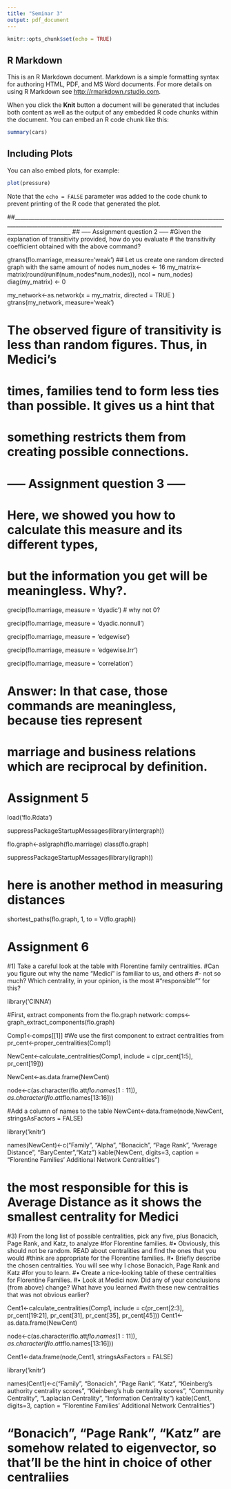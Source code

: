 ```yaml
---
title: "Seminar 3"
output: pdf_document
---
```


```r
knitr::opts_chunk$set(echo = TRUE)
```

## R Markdown

This is an R Markdown document. Markdown is a simple formatting syntax for authoring HTML, PDF, and MS Word documents. For more details on using R Markdown see <http://rmarkdown.rstudio.com>.

When you click the **Knit** button a document will be generated that includes both content as well as the output of any embedded R code chunks within the document. You can embed an R code chunk like this:

```r
summary(cars)
```

## Including Plots

You can also embed plots, for example:

```r
plot(pressure)
```

Note that the `echo = FALSE` parameter was added to the code chunk to prevent printing of the R code that generated the plot.




##_________________________________________________________________________________________________________________________________________________________________________________
## ----- Assignment question 2 ----- 
#Given the explanation of transitivity provided, how do you evaluate 
# the transitivity coefficient obtained with the above command?

gtrans(flo.marriage, measure='weak')
## Let us create one random directed graph with the same amount of nodes
num_nodes <- 16
my_matrix<-matrix(round(runif(num_nodes*num_nodes)), ncol = num_nodes)
diag(my_matrix) <- 0

my_network<-as.network(x = my_matrix, directed = TRUE )
gtrans(my_network, measure='weak')

# The observed figure of transitivity is less than random figures. Thus, in Medici's 
# times, families tend to form less ties than possible. It gives us a hint that 
# something restricts them from creating possible connections.

# ----- Assignment question 3 ----- 
# Here, we showed you how to calculate this measure and its different types,
# but the information you get will be meaningless. Why?.

grecip(flo.marriage, measure = 'dyadic') # why not 0?

grecip(flo.marriage, measure = 'dyadic.nonnull')

grecip(flo.marriage, measure = 'edgewise')

grecip(flo.marriage, measure = 'edgewise.lrr')

grecip(flo.marriage, measure = 'correlation')

# Answer: In that case, those commands are meaningless, because ties represent
# marriage and business relations which are reciprocal by definition.


# Assignment 5
load('flo.Rdata')

suppressPackageStartupMessages(library(intergraph))

flo.graph<-asIgraph(flo.marriage)
class(flo.graph)

suppressPackageStartupMessages(library(igraph))


# here is another method in measuring distances 
shortest_paths(flo.graph, 1, to = V(flo.graph))


# Assignment 6

#1) Take a careful look at the table with Florentine family centralities. 
#Can you figure out why the name "Medici" is familiar to us, and others 
#- not so much? Which centrality, in your opinion, is the most
#"responsible"" for this?

library('CINNA')

#First, extract components from the flo.graph network:
comps<-graph_extract_components(flo.graph)

Comp1<-comps[[1]] #We use the first component to extract centralities from
pr_cent<-proper_centralities(Comp1)

NewCent<-calculate_centralities(Comp1, include = c(pr_cent[1:5], pr_cent[19]))

NewCent<-as.data.frame(NewCent)

node<-c(as.character(flo.att$flo.names[1:11]),as.character(flo.att$flo.names[13:16]))

#Add a column of names to the table
NewCent<-data.frame(node,NewCent, stringsAsFactors = FALSE)

library('knitr')

names(NewCent)<-c("Family", "Alpha", "Bonacich", "Page Rank", "Average Distance", "BaryCenter","Katz")
kable(NewCent, digits=3, caption = "Florentine Families' Additional Network Centralities")

# the most responsible for this is Average Distance as it shows the smallest centrality for Medici

#3) From the long list of possible centralities, pick any five, plus Bonacich, Page Rank, and Katz, to analyze
#for Florentine families.
#• Obviously, this should not be random. READ about centralities and find the ones that you would
#think are appropriate for the Florentine families.
#• Briefly describe the chosen centralities. You will see why I chose Bonacich, Page Rank and Katz
#for you to learn.
#• Create a nice-looking table of these centralities for Florentine Families.
#• Look at Medici now. Did any of your conclusions (from above) change? What have you learned
#with these new centralities that was not obvious earlier?


Cent1<-calculate_centralities(Comp1, include = c(pr_cent[2:3], pr_cent[19:21], pr_cent[31], pr_cent[35], pr_cent[45]))
Cent1<-as.data.frame(NewCent)

node<-c(as.character(flo.att$flo.names[1:11]),as.character(flo.att$flo.names[13:16]))

Cent1<-data.frame(node,Cent1, stringsAsFactors = FALSE)

library('knitr')

names(Cent1)<-c("Family", "Bonacich", "Page Rank", "Katz", "Kleinberg's authority centrality scores",
                "Kleinberg's hub centrality scores", "Community Centrality", "Laplacian Centrality", "Information Centrality")
kable(Cent1, digits=3, caption = "Florentine Families' Additional Network Centralities")

# "Bonacich", "Page Rank", "Katz" are somehow related to eigenvector, so that'll be the hint in choice of other centraliies



